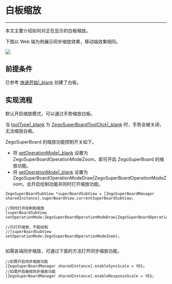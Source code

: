 # 白板缩放


- - -

本文主要介绍如何对正在显示的白板缩放。

下图以 Web 端为例展示同步缩放效果，移动端效果相同。

<Frame width="512" height="auto" caption=""><img src="https://storage.zego.im/sdk-doc/Pics/WhiteboardView/zoom.gif" /></Frame>

## 前提条件

已参考 [快速开始\|_blank](!QuickStart/CreateWboard) 创建了白板。

## 实现流程


默认开启缩放模式，可以通过手势缩放白板。

<Note title="Note">

当 [toolType\|_blank](@toolType) 为 [ZegoSuperBoardToolClick\|_blank](@ZegoSuperBoardToolClick) 时，手势会被关闭，无法缩放白板。

</Note>

ZegoSuperBoard 的缩放功能控制开关如下。

- 将 [setOperationMode\|_blank](@setOperationMode) 设置为 ZegoSuperBoardOperationModeZoom，即可开启 ZegoSuperBoard 的缩放功能。
- 将 [setOperationMode\|_blank](@setOperationMode) 设置为 ZegoSuperBoardOperationModeDraw|ZegoSuperBoardOperationModeZoom，会开启绘制功能并同时打开缩放功能。

```objc
ZegoSuperBoardSubView *superBoardSubView = [ZegoSuperBoardManager sharedInstance].superBoardView.currentSuperBoardSubView;

//同时打开绘制和缩放
[superBoardSubView setOperationMode:ZegoSuperBoardOperationModeDraw|ZegoSuperBoardOperationModeZoom];

//只打开缩放，不能绘制
//[superBoardSubView setOperationMode:ZegoSuperBoardOperationModeZoom];


```

如需各端同步缩放，可通过下面的方法打开同步缩放功能。

```objc
//如需开启同步缩放功能
[ZegoSuperBoardManager sharedInstance].enableSyncScale = YES;
//如需开启接收同步缩放功能
[ZegoSuperBoardManager sharedInstance].enableResponseScale = YES;

```
